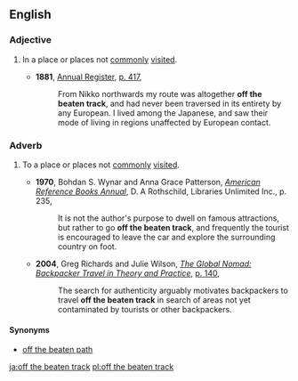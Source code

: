 ==English==

===Adjective===
{{head|en|adjective|head=[[off]] [[the]] [[beaten]] [[track]]}}

# {{context|idiomatic|lang=en}} In a place or places not [[commonly]] [[visited]].
#* '''1881''', [[w:Annual_Register|Annual Register]], [http://books.google.com/books?id=d-x3I94qMGEC&q=%22off+the+beaten+track%22+date:1800-1900&dq=%22off+the+beaten+track%22+date:1800-1900&lr=&pgis=1 p. 417],
#*: From Nikko northwards my route was altogether '''off the beaten track''', and had never been traversed in its entirety by any European. I lived among the Japanese, and saw their mode of living in regions unaffected by European contact.

===Adverb===
{{head|en|adverb|head=[[off]] [[the]] [[beaten]] [[track]]}}

# {{context|idiomatic|lang=en}} To a place or places not [[commonly]] [[visited]].
#* '''1970''', Bohdan S. Wynar and Anna Grace Patterson, ''[http://books.google.com/books?id=qT40AAAAMAAJ&q=%22go+off+the+beaten+track%22+date:1970-1999&dq=%22go+off+the+beaten+track%22+date:1970-1999&lr=&pgis=1 American Reference Books Annual]'', D. A Rothschild, Libraries Unlimited Inc., p. 235,
#*: It is not the author's purpose to dwell on famous attractions, but rather to go '''off the beaten track''', and frequently the tourist is encouraged to leave the car and explore the surrounding country on foot.
#* '''2004''', Greg Richards and Julie Wilson, ''[http://books.google.com/books?id=iV2UDJNyGkYC The Global Nomad: Backpacker Travel in Theory and Practice]'', [http://books.google.com/books?id=iV2UDJNyGkYC&pg=PA140&dq=%22travel+off+the+beaten+track%22&lr=&sig=ieQl7ta8jMaPwEv9PV7yR-3HQVo p. 140],
#*: The search for authenticity arguably motivates backpackers to travel '''off the beaten track''' in search of areas not yet contaminated by tourists or other backpackers.

====Synonyms====
* [[off the beaten path]]

[[ja:off the beaten track]]
[[pl:off the beaten track]]